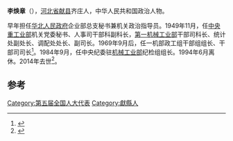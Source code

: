 {{expand|time=2015-01-17T08:31:03+00:00}}

{{other uses|subject=中華人民共和國的政治人物李煥章|other=同名的中華民國國寶級紙藝師李煥章|李煥章 (紙藝師)}}

'''李焕章'''（{{bd|1925年|12月|2014年|12月13日|catIdx=Li}}），[[河北省|河北省]][[献县|献县]]齐庄人，中华人民共和国政治人物。

早年担任[[华北人民政府|华北人民政府]]企业部总支秘书兼机关政治指导员。1949年11月，任[[中央重工业部|中央重工业部]]机关党委秘书、人事司干部科副科长，[[第一机械工业部|第一机械工业部]]干部司科长、统计处副处长、调配处处长、副司长。1969年9月后，任一机部政工组干部组组长、干部司司长<ref>{{cite news|title=李焕章同志逝世|url=http://news.xinhuanet.com/2014-12/31/c_1113845910.htm|accessdate=2015-01-17|newspaper=新华网|archive-date=2015-01-17|archive-url=https://web.archive.org/web/20150117143526/http://news.xinhuanet.com/2014-12/31/c_1113845910.htm|dead-url=no}}</ref>。1984年9月，任中央纪委驻[[机械工业部|机械工业部]]纪检组组长。1994年6月离休。2014年去世<ref>{{cite news|title=李焕章同志逝世|url=http://cpc.people.com.cn/n/2015/0117/c87393-26402124.html|accessdate=2015-01-17|newspaper=人民网|archive-date=2016-03-04|archive-url=https://web.archive.org/web/20160304080715/http://cpc.people.com.cn/n/2015/0117/c87393-26402124.html|dead-url=no}}</ref>。

==参考==
{{Reflist}}
{{中国政治人物小作品}}
[[Category:第五届全国人大代表|Category:第五届全国人大代表]]
[[Category:獻縣人|Category:獻縣人]]